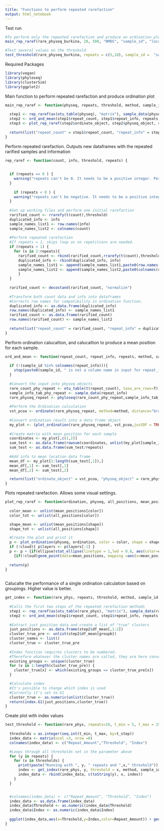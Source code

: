 ```yaml
---
title: "Functions to perform repeated rarefaction"
output: html_notebook
---
```


Test run
```r

#To perform only the repeated rarefaction and produce an ordination plot
main_rep_raref(rare_physeq_burkina, 20, 500, "NMDS", "sample_id", "location", "type", T)

#Test several values on the threshold
test_threshold(rare_physeq_burkina, repeats = c(5,10), sample_id =  "sample_id", groupb = "location")
```


Required Packages
```r
library(vegan)
library(phyloseq)
library(clusterSim)
library(ggplot2)
```


Main function to perform repeated rarefaction and produce ordination plot
```r
main_rep_raref <- function(physeq, repeats, threshold, method, sample_id , colorb, shapeb, cloud = FALSE, ellipse = TRUE) {
  
  step1 <- rep_raref(as(otu_table(physeq), "matrix"), sample_data(physeq), threshold, repeats)
  step2 <- ord_and_mean(step1$repeat_count, step1$repeat_info, repeats, method, sample_id)
  step3 <- plot_rep_raref(step2$ordinate_object, step2$physeq_object, step2$df_all, step2$df_mean, colorb, shapeb, cloud, ellipse)
  
  return(list("repeat_count" = step1$repeat_count, "repeat_info" = step1$repeat_info, "ordinate_object" = step2$ordinate_object, "physeq_object" = step2$physeq_object, "df_all" = step2$df_all, "df_mean" = step2$df_mean, "plot" = step3))
}

```


Perform repeated rarefaction. Outputs new dataframes with the repeated rarified samples and information
```r
rep_raref <- function(count, info, threshold, repeats) {
  
  
  if (repeats == 0 ) {
    warning("repeats can't be 0. It needs to be a positive integer. Performs rarefaction without repetition.")
  }
  
    if (repeats < 0 ) {
    warning("repeats can't be negative. It needs to be a positive integer. Performs rarefaction without repetition.")
  }
  
  #Set up working files and perform one initial rarefaction
  rarified_count <- rrarefy(t(count),threshold)
  duplicated_info <- info
  sample_names_list1 <- row.names(info)
  sample_names_list2 <- colnames(count)
  
  #Perform repeated rarefaction
  #If repeats = 1, skips loop as no repetitions are needed.
  if (repeats > 1) {
    for (x in 2:repeats){
      rarified_count <- rbind(rarified_count,rrarefy(t(count),threshold))
      duplicated_info <- rbind(duplicated_info, info)
      sample_names_list1 <- append(sample_names_list1,paste0(row.names(info), paste0("_", x)))
      sample_names_list2 <- append(sample_names_list2,paste0(colnames(count), paste0("_", x)))
      }
  }
  
  rarified_count <- decostand(rarified_count, "normalize")
  
  #Transform both count data and info into dataframes
  #Corrects row names for compatibility in ordination function.
  duplicated_info <- as.data.frame(duplicated_info)
  row.names(duplicated_info) <- sample_names_list1
  rarified_count <- as.data.frame(rarified_count)
  row.names(rarified_count) <- sample_names_list2
  
  return(list("repeat_count" = rarified_count, "repeat_info" = duplicated_info))
}
```


Perform ordination calucaltion, and calucaltion to produce a mean position for each sample.
```r
ord_and_mean <- function(repeat_count, repeat_info, repeats, method, sample_id) {
  
  if (!(sample_id %in% colnames(repeat_info))){
    stop(paste0(sample_id, " is not a column name in input for repeat_info."))
  }
  
  #Convert the input into physeq objects
  rare_count_phy_repeat <- otu_table(t(repeat_count), taxa_are_rows=T)
  sample_info_tab_phy_repeat <- sample_data(repeat_info)
  rare_physeq_repeat <- phyloseq(rare_count_phy_repeat,sample_info_tab_phy_repeat)
  
  #Perform the Ordination calculation
  vst_pcoa <- ordinate(rare_physeq_repeat, method=method, distance="bray")
  
  #Convert ordination result into a data frame object
  my_plot <- (plot_ordination(rare_physeq_repeat, vst_pcoa,justDF = TRUE))
    
  #Create matrix with mean position for each sample
  coordinates <- my_plot[,c(1,2)]
  sum_test <- as.data.frame(rowsum(coordinates, unlist(my_plot[sample_id])))
  sum_test <- as.data.frame(sum_test/repeats)
  
  #Add info to mean location data frame
  mean_df <- my_plot[1:length(sum_test[,1]),]
  mean_df[,1] <- sum_test[,1]
  mean_df[,2] <- sum_test[,2]

  return(list("ordinate_object" = vst_pcoa, "physeq_object" = rare_physeq_repeat, "df_all" = my_plot, "df_mean" = mean_df))
}
```


Plots repeated rarefaction. Allows some visual settings.
```r
plot_rep_raref <- function(ordination, physeq, all_positions, mean_positions, color, shape, cloud, ellipse) {
  
  color_mean <- unlist(mean_positions[color])
  color_tot <- unlist(all_positions[color])

  shape_mean <- unlist(mean_positions[shape])
  shape_tot <- unlist(all_positions[shape])

  #Create the plot and print it
  p <- plot_ordination(physeq, ordination, color = color, shape = shape)
  if (!cloud){ p$layers <- p$layers[-1] }
  p <- p + {if(ellipse)stat_ellipse(linetype = 1,lwd = 0.8, aes(color=color_tot, group=all_positions$sample_id))} +
    {if(!cloud)geom_point(data=mean_positions, mapping =aes(x=mean_positions[,1], y=mean_positions[,2], color=color_mean, shape=shape_mean))}
  
  return(p)
}
  

```


Calucalte the performance of a single ordination calculation based on groupings. Higher value is better.
```r
get_index <- function(rare_phys, repeats, threshold, method, sample_id, groupb) {
  
  #Calls the first two steps of the repeated rarefaction methods
  step1 <- rep_raref(as(otu_table(rare_phys), "matrix"), sample_data(rare_phys), threshold, repeats)
  step2 <- ord_and_mean(step1$repeat_count, step1$repeat_info, repeats, method, sample_id)
  
  #Extract just position data and create a list of "true" clusters
  just_positions <- as.data.frame(step2$df_mean[,1:2])
  cluster_true_pre <- unlist(step2$df_mean[groupb])
  cluster_names <- list()
  cluster_true <- cluster_true_pre
  
  #Index function requires clusters to be numbered.
  #Therefore whatever the cluster names are called, they are here converted to numbers
  existing_groups <- unique(cluster_true)
  for (x in 1:length(cluster_true_pre)) {
    cluster_true[x] <- which(existing_groups == cluster_true_pre[x])
  }

  #Calculate index
  #It's possible to change which index is used
  #Currently it's set to G1
  cluster_true <- as.numeric(unlist(cluster_true))
  return(index.G1(just_positions,cluster_true))
}
```


Create plot with index values
```r
test_threshold <- function(rare_phys, repeats=10, t_min = 5, t_max = 250, t_step =  1, method = "NMDS", sample_id, groupb){
  
  thresholds = as.integer(seq.int(t_min, t_max, by=t_step))
  index_data <- matrix(ncol =3, nrow =0)
  colnames(index_data) <- c("Repeat_Amount","Threshold", "Index")

  #Loops through all thresholds set in the parameter above
  for (y in repeats) {
    for (x in thresholds) {
      print(paste("Running with ", y, " repeats and ",x," threshold"))
      index <- get_index(rare_phys, y, threshold = x, method, sample_id, groupb)
      index_data <- rbind(index_data, c(toString(y), x, index))
    }
  }


  #colnames(index_data) <- c("Repeat_Amount", "Threshold", "Index")
  index_data <- as.data.frame(index_data)
  index_data$Threshold <- as.numeric(index_data$Threshold)
  index_data$Index <- as.numeric(index_data$Index)
 
  ggplot(index_data,aes(x=Threshold,y=Index,color=Repeat_Amount)) + geom_point() + labs(x = "Rarefaction Threshold", y ="Calinski-Harabasz pseudo F-statistic")
}
```
